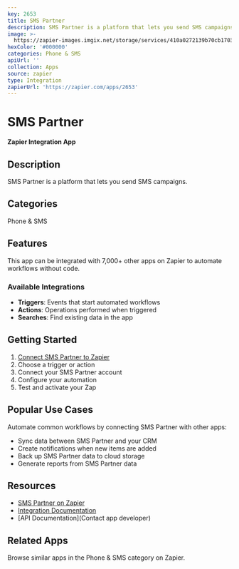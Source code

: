 ```yaml
---
key: 2653
title: SMS Partner
description: SMS Partner is a platform that lets you send SMS campaigns.
image: >-
  https://zapier-images.imgix.net/storage/services/410a0272139b70cb170390e059060ae4.png?auto=format%2Ccompress&ixlib=python-3.0.0&q=50
hexColor: '#000000'
categories: Phone & SMS
apiUrl: ''
collection: Apps
source: zapier
type: Integration
zapierUrl: 'https://zapier.com/apps/2653'
---
```

# SMS Partner

**Zapier Integration App**

## Description

SMS Partner is a platform that lets you send SMS campaigns.

## Categories

Phone & SMS

## Features

This app can be integrated with 7,000+ other apps on Zapier to automate workflows without code.

### Available Integrations

- **Triggers**: Events that start automated workflows
- **Actions**: Operations performed when triggered
- **Searches**: Find existing data in the app

## Getting Started

1. [Connect SMS Partner to Zapier](https://zapier.com/apps/2653)
2. Choose a trigger or action
3. Connect your SMS Partner account
4. Configure your automation
5. Test and activate your Zap

## Popular Use Cases

Automate common workflows by connecting SMS Partner with other apps:

- Sync data between SMS Partner and your CRM
- Create notifications when new items are added
- Back up SMS Partner data to cloud storage
- Generate reports from SMS Partner data

## Resources

- [SMS Partner on Zapier](https://zapier.com/apps/2653)
- [Integration Documentation](https://zapier.com/apps/2653/integrations)
- [API Documentation](Contact app developer)

## Related Apps

Browse similar apps in the Phone & SMS category on Zapier.
